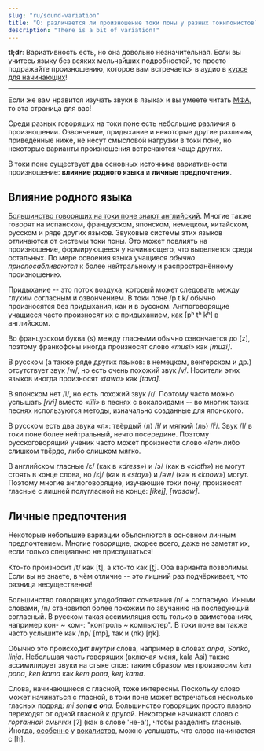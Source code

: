 ```yaml
---
slug: "ru/sound-variation"
title: "Q: различается ли произношение токи поны у разных токипонистов?"
description: "There is a bit of variation!"
---
```



**tl;dr**: Вариативность есть, но она довольно незначительная. Если вы учитесь языку без всяких мельчайших подробностей, то просто подражайте произношению, которое вам встречается в аудио в [курсе для начинающих](/ru/01/)!

*** 

Если же вам нравится изучать звуки в языках и вы умеете читать [МФА](https://ru.wikipedia.org/wiki/Международный_фонетический_алфавит), то эта страница для вас!

Среди разных говорящих на токи поне есть небольшие различия в произношении. Озвончение, придыхание и некоторые другие различия, приведённые ниже, не несут смысловой нагрузки в токи поне, но некоторые варианты произношения встречаются чаще других.

В токи поне существует два основных источника вариативности произношение: **влияние родного языка** и **личные предпочтения**.

## Влияние родного языка

[Большинство говорящих на токи поне знают английский](https://tokiponacensus.github.io/results2022/#what-languages-do-tokiponists-know). Многие также говорят на испанском, французском, японском, немецком, китайском, русском и ряде других языков. Звуковые системы этих языков отличаются от системы токи поны. Это может повлиять на произношение, формирующееся у начинающего, что выделяется среди остальных. По мере освоения языка учащиеся *обычно приспосабливаются* к более нейтральному и распространённому произношению.

Придыхание -- это поток воздуха, который может следовать между глухим согласным и озвончением. В токи поне /p t k/ обычно произносятся без придыхания, как и в русском. Англоговорящие учащиеся часто произносят их с придыханием, как [pʰ tʰ kʰ] в английском.

Во французском буква ⟨s⟩ между гласными обычно озвончается до [z], поэтому франкофоны иногда произносят слово *«musi»* как *[muzi]*.

В русском (а также ряде других языков: в немецком, венгерском и др.) отсутствует звук /w/, но есть очень похожий звук /v/. Носители этих языков иногда произносят *«tawa»* как *[tava]*.

В японском нет /l/, но есть похожий звук /ɾ/. Поэтому часто можно услышать *[ɾiɾi]* вместо *«lili»* в песнях с вокалоидами -- во многих таких песнях используются методы, изначально созданные для японского.

В русском есть два звука «л»: твёрдый ⟨л⟩ /ɫ/ и мягкий ⟨ль⟩ /lʲ/. Звук /l/ в токи поне более нейтральный, нечто посередине. Поэтому русскоговорящий ученик часто может произнести слово *«len»* либо слишком твёрдо, либо слишком мягко.

В английском гласные /ɛ/ (как в *«dress»*) и /ɔ/ (как в *«cloth»*) не могут стоять в конце слова, но /ɛj/ (как в *«stay»*) и /əw/ (как в *«know»*) могут. Поэтому многие англоговорящие, изучающие токи пону, произносят гласные с лишней полугласной на конце: *[ikej]*, *[wasow]*.

## Личные предпочтения

Некоторые небольшие вариации объясняются в основном личным предпочтением. Многие говорящие, скорее всего, даже не заметят их, если только специально не прислушаться!

Кто-то произносит /t/ как [t], а кто-то как [t̪]. Оба варианта позволимы. Если вы не знаете, в чём отличие -- это лишний раз подчёркивает, что разница несущественна!

Большинство говорящих *уподобляют* сочетания /n/ + согласную. Иными словами, /n/ становится более похожим по звучанию на последующий согласный. В русском такая ассимиляция есть только в заимстованиях, например кон- ~ ком-: "контроль ~ компьютер". В токи поне вы также часто услышите как /np/ [mp], так и ⟨nk⟩ [ŋk].

Обычно это происходит *внутри* слова, например в словах *anpa*, *Sonko*, *linja*. Небольшая часть говорящих (включая меня, kala Asi) также ассимилирует звуки на стыке слов: таким образом мы произносим *ken pona*, *ken kama* как *kem pona*, *keŋ kama*.

Слова, начинающиеся с гласной, тоже интересны. Поскольку слово может начинаться с гласной, в токи поне может встречаться несколько гласных подряд: *mi son**a e o**na.* Большинство говорящих просто плавно переходят от одной гласной к другой. Некоторые начинают слово с *гортанной смычки* [ʔ] (как в слове 'не-а'), чтобы разделить гласные. Иногда, [особенно](https://www.youtube.com/watch?v=FimMEOCRWUA) у [вокалистов](https://www.youtube.com/watch?v=96PM_jUdS2M), можно услышать, что слово начинается с [h].
